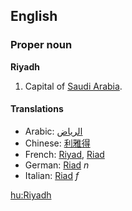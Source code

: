 ==English==

===Proper noun===
'''Riyadh'''

# Capital of [[Saudi Arabia]].

====Translations====
*Arabic: [[الرياض]]
*Chinese: [[利雅得]]
*French: [[Riyad]], [[Riad]]
*German: [[Riad]] ''n''
*Italian: [[Riad]] ''f''

[[hu:Riyadh]]